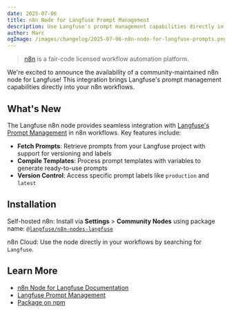 ```yaml
---
date: 2025-07-06
title: n8n Node for Langfuse Prompt Management
description: Use Langfuse's prompt management capabilities directly in your n8n workflows to build powerful no-code agents.
author: Marc
ogImage: /images/changelog/2025-07-06-n8n-node-for-langfuse-prompts.png
---
```



<ChangelogHeader />

> [n8n](https://github.com/n8n-io/n8n) is a fair-code licensed workflow automation platform.

We're excited to announce the availability of a community-maintained n8n node for Langfuse! This integration brings Langfuse's prompt management capabilities directly into your n8n workflows.

## What's New

The Langfuse n8n node provides seamless integration with [Langfuse's Prompt Management](/docs/prompts/get-started) in n8n workflows. Key features include:

- **Fetch Prompts**: Retrieve prompts from your Langfuse project with support for versioning and labels
- **Compile Templates**: Process prompt templates with variables to generate ready-to-use prompts
- **Version Control**: Access specific prompt labels like `production` and `latest`

## Installation

Self-hosted n8n: Install via **Settings** > **Community Nodes** using package name: [`@langfuse/n8n-nodes-langfuse`](https://www.npmjs.com/package/@langfuse/n8n-nodes-langfuse)

n8n Cloud: Use the node directly in your workflows by searching for `Langfuse`.

## Learn More

- [n8n Node for Langfuse Documentation](/docs/prompts/n8n-node)
- [Langfuse Prompt Management](/docs/prompts/get-started)
- [Package on npm](https://www.npmjs.com/package/@langfuse/n8n-nodes-langfuse)
